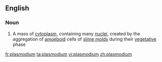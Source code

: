 {{also|Plasmodium}}
==English==

===Noun===
{{en-noun|plasmodia}}

#{{biology}} A mass of [[cytoplasm]], containing many [[nucleus|nuclei]], created by the aggregation of [[amoeboid]] cells of [[slime mold]]s during their [[vegetative]] phase

[[fr:plasmodium]]
[[ta:plasmodium]]
[[vi:plasmodium]]
[[zh:plasmodium]]